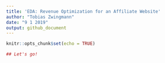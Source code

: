 ```yaml
---
title: 'EDA: Revenue Optimization for an Affiliate Website'
author: "Tobias Zwingmann"
date: "9 1 2019"
output: github_document
---
```


```r
knitr::opts_chunk$set(echo = TRUE)
```

```r
## Let's go!
```


























